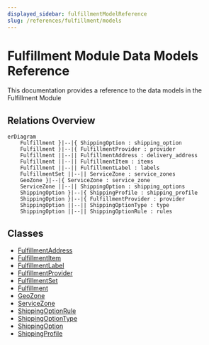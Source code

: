 ```yaml
---
displayed_sidebar: fulfillmentModelReference
slug: /references/fulfillment/models
---
```



# Fulfillment Module Data Models Reference

This documentation provides a reference to the data models in the Fulfillment Module

## Relations Overview

```mermaid
erDiagram
	Fulfillment }|--|{ ShippingOption : shipping_option
	Fulfillment }|--|{ FulfillmentProvider : provider
	Fulfillment ||--|| FulfillmentAddress : delivery_address
	Fulfillment ||--|| FulfillmentItem : items
	Fulfillment ||--|| FulfillmentLabel : labels
	FulfillmentSet ||--|| ServiceZone : service_zones
	GeoZone }|--|{ ServiceZone : service_zone
	ServiceZone ||--|| ShippingOption : shipping_options
	ShippingOption }|--|{ ShippingProfile : shipping_profile
	ShippingOption }|--|{ FulfillmentProvider : provider
	ShippingOption ||--|| ShippingOptionType : type
	ShippingOption ||--|| ShippingOptionRule : rules

```

## Classes

- [FulfillmentAddress](../../fulfillment_models/classes/fulfillment_models.FulfillmentAddress/page.mdx)
- [FulfillmentItem](../../fulfillment_models/classes/fulfillment_models.FulfillmentItem/page.mdx)
- [FulfillmentLabel](../../fulfillment_models/classes/fulfillment_models.FulfillmentLabel/page.mdx)
- [FulfillmentProvider](../../fulfillment_models/classes/fulfillment_models.FulfillmentProvider/page.mdx)
- [FulfillmentSet](../../fulfillment_models/classes/fulfillment_models.FulfillmentSet/page.mdx)
- [Fulfillment](../../fulfillment_models/classes/fulfillment_models.Fulfillment/page.mdx)
- [GeoZone](../../fulfillment_models/classes/fulfillment_models.GeoZone/page.mdx)
- [ServiceZone](../../fulfillment_models/classes/fulfillment_models.ServiceZone/page.mdx)
- [ShippingOptionRule](../../fulfillment_models/classes/fulfillment_models.ShippingOptionRule/page.mdx)
- [ShippingOptionType](../../fulfillment_models/classes/fulfillment_models.ShippingOptionType/page.mdx)
- [ShippingOption](../../fulfillment_models/classes/fulfillment_models.ShippingOption/page.mdx)
- [ShippingProfile](../../fulfillment_models/classes/fulfillment_models.ShippingProfile/page.mdx)
